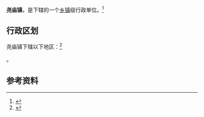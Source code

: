{{中国乡级行政区|14/10/02/109/000}}

'''尧庙镇'''，是{{PRC admin/fullname|14/10/02/109/000|3}}下辖的一个[[乡镇|乡镇]]级行政单位。<ref>{{PRC admin/ref sgc|{{PRC admin/parent|14/10/02/109/000}}}}</ref>

== 行政区划 ==

尧庙镇下辖以下地区：<ref>{{PRC admin/ref sgc|14/10/02/109/000}}</ref>

{{PRC admin/children|14/10/02/109/000}}。

== 参考资料 ==

{{reflist}}

{{行政区划小作品}}
{{PRC admin/navcat|14/10/02/109/000}}